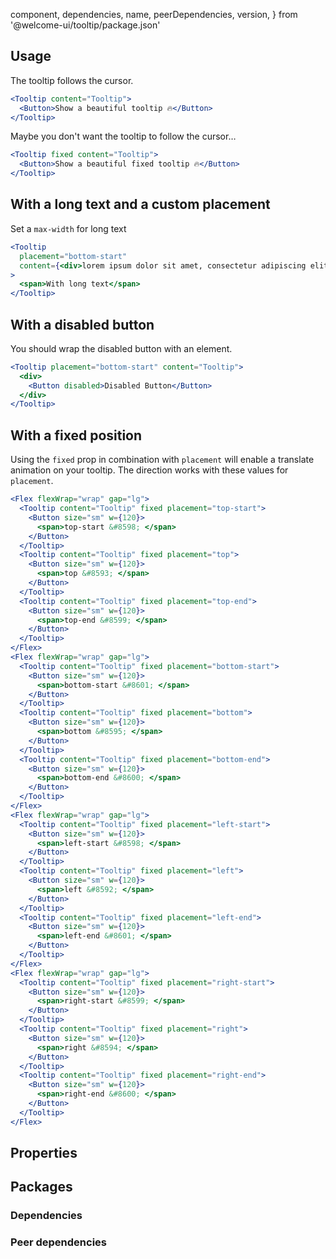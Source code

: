 
  component,
  dependencies,
  name,
  peerDependencies,
  version,
} from '@welcome-ui/tooltip/package.json'

<showcase
  version={version}
  name={name}
  component={component}
  description="Allows user to show small information on hover an element."
/>

## Usage

The tooltip follows the cursor.

```jsx
<Tooltip content="Tooltip">
  <Button>Show a beautiful tooltip 🔥</Button>
</Tooltip>
```

Maybe you don't want the tooltip to follow the cursor…

```jsx
<Tooltip fixed content="Tooltip">
  <Button>Show a beautiful fixed tooltip 🔥</Button>
</Tooltip>
```

## With a long text and a custom placement

Set a `max-width` for long text

```jsx
<Tooltip
  placement="bottom-start"
  content={<div>lorem ipsum dolor sit amet, consectetur adipiscing elit</div>}
>
  <span>With long text</span>
</Tooltip>
```

## With a disabled button

You should wrap the disabled button with an element.

```jsx
<Tooltip placement="bottom-start" content="Tooltip">
  <div>
    <Button disabled>Disabled Button</Button>
  </div>
</Tooltip>
```

## With a fixed position

Using the `fixed` prop in combination with `placement` will enable a translate animation on your tooltip. The direction works with these values for `placement`.

```jsx
<Flex flexWrap="wrap" gap="lg">
  <Tooltip content="Tooltip" fixed placement="top-start">
    <Button size="sm" w={120}>
      <span>top-start &#8598; </span>
    </Button>
  </Tooltip>
  <Tooltip content="Tooltip" fixed placement="top">
    <Button size="sm" w={120}>
      <span>top &#8593; </span>
    </Button>
  </Tooltip>
  <Tooltip content="Tooltip" fixed placement="top-end">
    <Button size="sm" w={120}>
      <span>top-end &#8599; </span>
    </Button>
  </Tooltip>
</Flex>
<Flex flexWrap="wrap" gap="lg">
  <Tooltip content="Tooltip" fixed placement="bottom-start">
    <Button size="sm" w={120}>
      <span>bottom-start &#8601; </span>
    </Button>
  </Tooltip>
  <Tooltip content="Tooltip" fixed placement="bottom">
    <Button size="sm" w={120}>
      <span>bottom &#8595; </span>
    </Button>
  </Tooltip>
  <Tooltip content="Tooltip" fixed placement="bottom-end">
    <Button size="sm" w={120}>
      <span>bottom-end &#8600; </span>
    </Button>
  </Tooltip>
</Flex>
<Flex flexWrap="wrap" gap="lg">
  <Tooltip content="Tooltip" fixed placement="left-start">
    <Button size="sm" w={120}>
      <span>left-start &#8598; </span>
    </Button>
  </Tooltip>
  <Tooltip content="Tooltip" fixed placement="left">
    <Button size="sm" w={120}>
      <span>left &#8592; </span>
    </Button>
  </Tooltip>
  <Tooltip content="Tooltip" fixed placement="left-end">
    <Button size="sm" w={120}>
      <span>left-end &#8601; </span>
    </Button>
  </Tooltip>
</Flex>
<Flex flexWrap="wrap" gap="lg">
  <Tooltip content="Tooltip" fixed placement="right-start">
    <Button size="sm" w={120}>
      <span>right-start &#8599; </span>
    </Button>
  </Tooltip>
  <Tooltip content="Tooltip" fixed placement="right">
    <Button size="sm" w={120}>
      <span>right &#8594; </span>
    </Button>
  </Tooltip>
  <Tooltip content="Tooltip" fixed placement="right-end">
    <Button size="sm" w={120}>
      <span>right-end &#8600; </span>
    </Button>
  </Tooltip>
</Flex>
```

## Properties

<props propTypes={props.propTypes.Tooltip} />

## Packages

### Dependencies

<dependencies dependencies={dependencies} />

### Peer dependencies

<dependencies dependencies={peerDependencies} />

<pagination />
